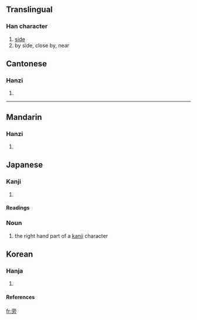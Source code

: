 ==Translingual==
===Han character===
{{Han char|rn=70|rad=方|as=06|sn=10|four=0022<sub>7</sub>|canj=卜月卜竹尸 (YBYHS)}}
# [[side]]
# by side, close by, near



==Cantonese==
===Hanzi===
{{yue-hanzi|jyut=|y=pong4}}
# {{defn|Cantonese}}
----
==Mandarin==
===Hanzi===
{{cmn-hanzi|pin=[[bàng]] (bang4), [[páng]] (pang2)|wg=pang<sup>4</sup>, p'ang<sup>2</sup>}}
# {{defn|Mandarin}}



== Japanese ==
=== Kanji ===
{{ja-kanji|grade=|rs=方06}}
# {{defn|Japanese}} 
====Readings====
{{ja-readings|on=[[ほう]] ([[hō]]), [[ぼう]] ([[bō]])|kun=[[かたわら]] ([[katawara]]), [[つくり]] ([[tsukuri]]), [[かたがた]] ([[katagata]])}}
=== Noun ===
{{ja-noun|k|count=|hira=つくり|kata=|rom=tsukuri|kanji=|kyu=|shin=|hidx=}}
# the right hand part of a [[kanji]] character

==Korean==
===Hanja===
{{ko-hanja|hangeul=[[방]], [[팽]]|eumhun=|rv=bang, paeng|mr=pang, p'aeng|y=pang, phayng}}
# {{defn|Korean}}
====References====
{{Han ref|kx=0482.110|dkj=13637|dj=0844.070|hdz=32179.020|uh=65C1|ud=26049|bh=AEC7|bd=44743}}

[[fr:旁]]